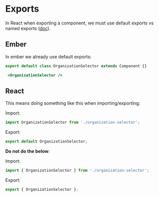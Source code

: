 # Exports

In React when exporting a component, we must use default exports vs named exports ([doc](https://react.dev/learn/importing-and-exporting-components)).

## Ember

In ember we already use default exports:
```js title="component.js" showLineNumbers
export default class OrganizationSelector extends Component {}
```

```hbs title="template.hbs"  showLineNumbers
 <OrganizationSelector />
```

## React

This means doing something like this when importing/exporting:

Import:
```jsx 
import OrganizationSelector from './organization-selector';
```

Export:
```jsx 
export default OrganizationSelector;
```

**Do not do the below**:

Import:
```jsx 
import { OrganizationSelector } from './organization-selector';
```

Export:
```jsx 
export { OrganizationSelector };
```
